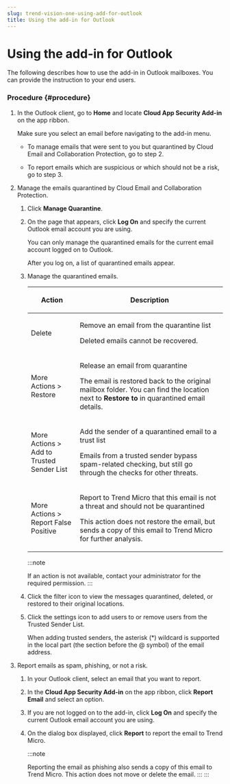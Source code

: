 ```yaml
---
slug: trend-vision-one-using-add-for-outlook
title: Using the add-in for Outlook
---
```

# Using the add-in for Outlook

The following describes how to use the add-in in Outlook mailboxes. You can provide the instruction to your end users.

### Procedure {#procedure}

1.  In the Outlook client, go to **Home** and locate **Cloud App Security Add-in** on the app ribbon.

    Make sure you select an email before navigating to the add-in menu.

    - To manage emails that were sent to you but quarantined by Cloud Email and Collaboration Protection, go to step 2.

    - To report emails which are suspicious or which should not be a risk, go to step 3.

2.  Manage the emails quarantined by Cloud Email and Collaboration Protection.

    1.  Click **Manage Quarantine**.

    2.  On the page that appears, click **Log On** and specify the current Outlook email account you are using.

        You can only manage the quarantined emails for the current email account logged on to Outlook.

        After you log on, a list of quarantined emails appear.

    3.  Manage the quarantined emails.

        <table>
        <colgroup>
        <col style="width: 25%" />
        <col style="width: 75%" />
        </colgroup>
        <thead>
        <tr>
        <th><p>Action</p></th>
        <th><p>Description</p></th>
        </tr>
        </thead>
        <tbody>
        <tr>
        <td><p>Delete</p></td>
        <td><p>Remove an email from the quarantine list</p>
        <p>Deleted emails cannot be recovered.</p></td>
        </tr>
        <tr>
        <td><p>More Actions &gt; Restore</p></td>
        <td><p>Release an email from quarantine</p>
        <p>The email is restored back to the original mailbox folder. You can find the location next to <strong>Restore to</strong> in quarantined email details.</p></td>
        </tr>
        <tr>
        <td><p>More Actions &gt; Add to Trusted Sender List</p></td>
        <td><p>Add the sender of a quarantined email to a trust list</p>
        <p>Emails from a trusted sender bypass spam-related checking, but still go through the checks for other threats.</p></td>
        </tr>
        <tr>
        <td><p>More Actions &gt; Report False Positive</p></td>
        <td><p>Report to Trend Micro that this email is not a threat and should not be quarantined</p>
        <p>This action does not restore the email, but sends a copy of this email to Trend Micro for further analysis.</p></td>
        </tr>
        </tbody>
        </table>

        :::note

        If an action is not available, contact your administrator for the required permission.
        :::

    4.  Click the filter icon to view the messages quarantined, deleted, or restored to their original locations.

    5.  Click the settings icon to add users to or remove users from the Trusted Sender List.

        When adding trusted senders, the asterisk (\*) wildcard is supported in the local part (the section before the @ symbol) of the email address.

3.  Report emails as spam, phishing, or not a risk.

    1.  In your Outlook client, select an email that you want to report.

    2.  In the **Cloud App Security Add-in** on the app ribbon, click **Report Email** and select an option.

    3.  If you are not logged on to the add-in, click **Log On** and specify the current Outlook email account you are using.

    4.  On the dialog box displayed, click **Report** to report the email to Trend Micro.

        :::note

        Reporting the email as phishing also sends a copy of this email to Trend Micro. This action does not move or delete the email.
        :::
:::
